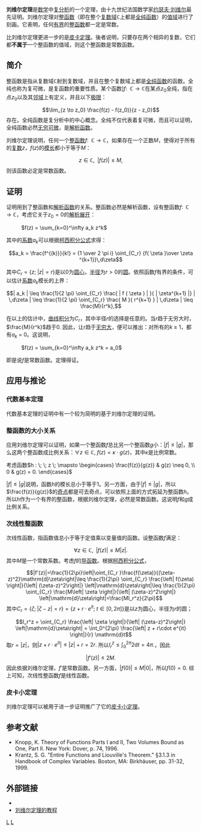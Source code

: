 {{Distinguish|刘维尔定理 (哈密顿力学)|刘维尔定理 (微分代数)}}

'''刘维尔定理'''是[[数学|数学]]中[[复分析|复分析]]的一个定理，由十九世纪法国数学家[[约瑟夫·刘维尔|约瑟夫·刘维尔]]最先证明。刘维尔定理对[[整函数|整函数]]（即在整个[[复数_(数学)|复数]][[数域|域]]<math>\mathbb{C}</math>上都是[[全纯函数|全纯函数]]）的[[值域|值域]]进行了刻画。它表明，任何[[有界函数|有界]]的[[整函数|整函数]]都一定是常数。

比刘维尔定理更进一步的是[[皮卡定理|皮卡定理]]。後者说明，只要存在两个相异的复数，它们都'''不属于'''一个整函数的值域，则这个整函数是常数函数。

==简介==
整函数是指从复数域<math>\mathbb{C}</math>射到复数域，并且在整个复数域上都是[[全纯函数|全纯函数]]的函数。全纯也称为复可微，是复函数的重要性质。某个函数]<math>f : \; \; \mathbb{C} \rightarrow \mathbb{C}</math>在某点<math>z_0</math>全纯，指在点<math>z_0</math>以及其[[邻域|邻域]]上有定义，并且以下[[函数极限|极限]]：
:<math>\lim_{z \to z_0} \frac{f(z) - f(z_0)}{z - z_0} </math>
存在。全纯函数是复分析中的中心概念。全纯不仅代表着复可微，而且可以证明，全纯函数必然[[光滑函数|无穷可微]]，是[[解析函数|解析函数]]。

刘维尔定理说明，任何一个[[整函数|整函数]]<math>f : \; \; \mathbb{C} \rightarrow \mathbb{C}</math>，如果存在一个正数<math>M</math>，使得对于所有的[[复数_(数学)|复数]]<math>z</math>，<math>f(z)</math>的[[模长|模长]]都小于等于<math>M</math>：
:<math>z \in \mathbb{C}, \; \; | f(z) | \leqslant M ,</math>
则该函数必定是常数函数。

==证明==
证明用到了整函数和[[解析函数|解析函数]]的关系。整函数必然是解析函数，设有整函数<math>f : \; \; \mathbb{C} \rightarrow \mathbb{C}</math>，考虑它关于<math>z_0 = 0</math>的[[泰勒级数|解析展开]]：
: <math>f(z) = \sum_{k=0}^\infty a_k z^k</math>

其中的[[系数|系数]]<math>a_k</math>可以根据[[柯西积分公式|柯西积分公式]]求得：

:<math>
a_k = \frac{f^{(k)}}{k!} = {1 \over 2 \pi i} \oint_{C_r} {f( \zeta )\over \zeta ^{k+1}}\,d\zeta
</math>

其中<math>C_r = \{ z ; \; |z| = r \}</math>是以0为[[圆心|圆心]]，[[半径|半径]]为<math>r > 0</math>的[[圆|圆]]。依照函数<math>f</math>有界的条件，可以估计[[系数|系数]]<math>a_k</math>模长的上界：
:<math>| a_k  | 
\leq \frac{1}{2 \pi} \oint_{C_r}    \frac{ | f ( \zeta ) | }{ | \zeta^{k+1}  |} | \,d\zeta |
\leq \frac{1}{2 \pi} \oint_{C_r}    \frac{ M }{ r^{k+1}  } | \,d\zeta |
\leq \frac{M}{r^k},
</math>

在以上的估计中，[[曲线积分|曲线积分]]为<math>C_r</math>，其中半径<math>r</math>的选择是任意的。当<math>r</math>趋于无穷大时，<math>\frac{M}{r^k}</math>趋于0. 因此，让<math>r</math>趋于[[无穷大|无穷大]]，便可以推出：对所有的''k'' ≥ 1，都有''a''<sub>''k''</sub> = 0。这说明，

: <math>f(z) = \sum_{k=0}^\infty a_k z^k = a_0</math>
即是说<math>f</math>是常数函数。定理得证。

==应用与推论==
===代数基本定理===
{{main|代数基本定理}}
代数基本定理的证明中有一个较为简明的基于刘维尔定理的证明。

===整函数的大小关系===
应用刘维尔定理可以证明，如果一个整函数<math>f</math>总比另一个整函数<math>g</math>小：<math>|f| \leqslant |g|</math>，那么这两个整函数成比例关系：<math>\forall z\in \mathbb{C}, \; f(z) = \kappa \cdot g(z)</math>，其中<math>\kappa</math>是比例常数。

考虑函数<math>h : \; \; z \; \mapsto \begin{cases} \frac{f(z)}{g(z)} & g(z) \neq 0, \\ 0 & g(z) = 0. \end{cases}</math>

<math>|f| \leqslant |g|</math>说明，函数<math>h</math>的模长总小于等于1。另一方面，由于<math>|f| \leqslant |g|</math>，所以<math>\frac{f(z)}{g(z)}</math>的[[奇点|奇点]]都是可去奇点，可以依照上面的方式拓延为整函数<math>h</math>。所以<math>h</math>作为一个有界的整函数，根据刘维尔定理，必然是常数函数。这说明<math>f</math>和<math>g</math>成比例关系。

===次线性整函数===
次线性函数，指函数值总小于等于定值乘以变量值的函数。设整函数<math>f</math>满足：
:<math>\forall z \in \mathbb{C}, \; \; | f(z) | \leqslant M |z|.</math>
其中<math>M</math>是一个常数系数。考虑<math>f</math>的[[导函数|导函数]]。根据[[柯西积分公式|柯西积分公式]]，
:<math>|f'(z)|=\frac{1}{2\pi}\left|\oint_{C_r }\frac{f(\zeta)}{(\zeta-z)^2}\mathrm{d}\zeta\right|\leq  \frac{1}{2\pi} \oint_{C_r} \frac{\left| f(\zeta) \right|}{\left| (\zeta-z)^2\right|} \left|\mathrm{d}\zeta\right|\leq \frac{1}{2\pi} \oint_{C_r} \frac{M\left| \zeta \right|}{\left| (\zeta-z)^2\right|} \left|\mathrm{d}\zeta\right|=\frac{MI_r^z}{2\pi}</math>
其中<math>C_r = \{ \zeta ; \; | \zeta - z | = r\} = \{ z + r\cdot e^{it} ; \; t \in [ 0, 2\pi ]\}</math>是以<math>z</math>为圆心，半径为<math>r</math>的圆；
:<math>I_r^z = \oint_{C_r} \frac{\left| \zeta \right|}{\left| (\zeta-z)^2\right|} \left|\mathrm{d}\zeta\right| = \int_0^{2\pi} \frac{\left| z + r\cdot e^{it} \right|}{r} \mathrm{d}t</math>
取<math>r=|z|</math>，则<math>\left| z + r\cdot e^{it} \right| \leqslant |z|+ r = 2r.</math> 所以<math>I_r^z \leqslant \int_0^{2\pi} 2 \mathrm{d}t = 4\pi.</math>，因此
:<math>|f'(z)| \leqslant 2M.</math>
因此依据刘维尔定理，<math>f'</math>是常数函数。另一方面，<math>| f(0) | \leqslant M |0|</math>，所以<math>f(0)=0.</math> 综上可知，次线性整函数<math>f</math>是线性函数。

===皮卡小定理===
刘维尔定理可以被用于进一步证明推广了它的[[皮卡定理|皮卡小定理]]。

==参考文献==
*Knopp, K. Theory of Functions Parts I and II, Two Volumes Bound as One, Part II. New York: Dover, p. 74, 1996. 
*Krantz, S. G. "Entire Functions and Liouville's Theorem." §3.1.3 in Handbook of Complex Variables. Boston, MA: Birkhäuser, pp. 31-32, 1999. 

==外部链接==
* {{MathWorld | urlname= LiouvillesBoundednessTheorem | title= Liouville’s Boundedness Theorem}}
* [https://web.archive.org/web/20061209233645/http://math.fullerton.edu/mathews/c2003/LiouvilleMoreraGaussMod.html 刘维尔定理的教程]

[[Category:复分析|L]]
[[Category:数学定理|L]]